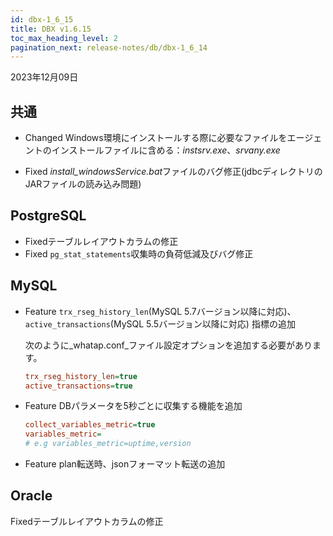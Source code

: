 ```yaml
---
id: dbx-1_6_15
title: DBX v1.6.15
toc_max_heading_level: 2
pagination_next: release-notes/db/dbx-1_6_14
---
```


2023年12月09日

## 共通

- <Status>Changed</Status> Windows環境にインストールする際に必要なファイルをエージェントのインストールファイルに含める：<em>instsrv.exe</em>、<em>srvany.exe</em>

- <Status>Fixed</Status> <em>install_windowsService.bat</em>ファイルのバグ修正(jdbcディレクトリのJARファイルの読み込み問題)

## PostgreSQL

- <Status>Fixed</Status>テーブルレイアウトカラムの修正
- <Status>Fixed</Status> <code>pg_stat_statements</code>収集時の負荷低減及びバグ修正

## MySQL

- <Status>Feature</Status> <code>trx_rseg_history_len</code>(MySQL 5.7バージョン以降に対応)、 <code>active_transactions</code>(MySQL 5.5バージョン以降に対応) 指標の追加

  次のように_whatap.conf_ファイル設定オプションを追加する必要があります。

  ```ini title="whatap.conf"
  trx_rseg_history_len=true
  active_transactions=true
  ```

- <Status>Feature</Status> DBパラメータを5秒ごとに収集する機能を追加

  ```ini title="whatap.conf"
  collect_variables_metric=true
  variables_metric=
  # e.g variables_metric=uptime,version
  ```

- <Status>Feature</Status> plan転送時、jsonフォーマット転送の追加

## Oracle

<Status>Fixed</Status>テーブルレイアウトカラムの修正
